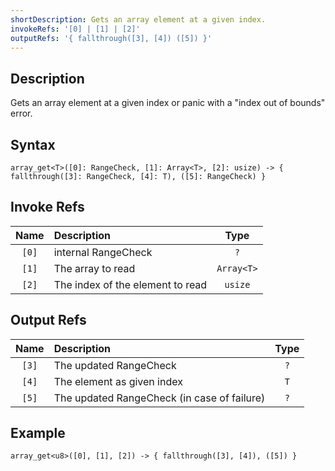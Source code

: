 ```yaml
---
shortDescription: Gets an array element at a given index.
invokeRefs: '[0] | [1] | [2]'
outputRefs: '{ fallthrough([3], [4]) ([5]) }'
---
```


## Description

Gets an array element at a given index or panic with a "index out of bounds" error.

## Syntax

`array_get<T>([0]: RangeCheck, [1]: Array<T>, [2]: usize) -> { fallthrough([3]: RangeCheck, [4]: T), ([5]: RangeCheck) }`

## Invoke Refs

| Name  | Description                      |    Type    |
| :---: | :------------------------------- | :--------: |
| `[0]` | internal RangeCheck              |    `?`     |
| `[1]` | The array to read                | `Array<T>` |
| `[2]` | The index of the element to read |  `usize`   |

## Output Refs

| Name  | Description                                 | Type |
| :---: | :------------------------------------------ | :--: |
| `[3]` | The updated RangeCheck                      | `?`  |
| `[4]` | The element as given index                  | `T`  |
| `[5]` | The updated RangeCheck (in case of failure) | `?`  |

## Example

`array_get<u8>([0], [1], [2]) -> { fallthrough([3], [4]), ([5]) }`
